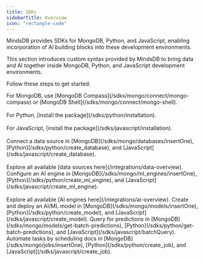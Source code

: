 ```yaml
---
title: SDKs
sidebarTitle: Overview
icon: "rectangle-code"
---
```


MindsDB provides SDKs for MongoDB, Python, and JavaScript, enabling incorporation of AI building blocks into these development environments.

This section introduces custom syntax provided by MindsDB to bring data and AI together inside MongoDB, Python, and JavaScript development environments.

Follow these steps to get started:

<Steps>
  <Step title="Set up the development environment">
    For MongoDB, use [MongoDB Compass](/sdks/mongo/connect/mongo-compass) or [MongoDB Shell](/sdks/mongo/connect/mongo-shell).<br></br>
    For Python, [install the package](/sdks/python/installation).<br></br>
    For JavaScript, [install the package](/sdks/javascript/installation).<br></br>
  </Step>
  <Step title="Connect a data source">
    Connect a data source in [MongoDB](/sdks/mongo/databases/insertOne), [Python](/sdks/python/create_database), and [JavaScript](/sdks/javascript/create_database).<br></br>
    Explore all available [data sources here](/integrations/data-overview).
  </Step>
  <Step title="Configure an AI engine">
    Configure an AI engine in [MongoDB](/sdks/mongo/ml_engines/insertOne), [Python](/sdks/python/create_ml_engine), and [JavaScript](/sdks/javascript/create_ml_engine).<br></br>
    Explore all available [AI engines here](/integrations/ai-overview).
  </Step>
  <Step title="Create and deploy an AI/ML model">
    Create and deploy an AI/ML model in [MongoDB](/sdks/mongo/models/insertOne), [Python](/sdks/python/create_model), and [JavaScript](/sdks/javascript/create_model).
  </Step>
  <Step title="Query for predictions">
    Query for predictions in [MongoDB](/sdks/mongo/models/get-batch-predictions), [Python](/sdks/python/get-batch-predictions), and [JavaScript](/sdks/javascript/batchQuery).
  </Step>
  <Step title="Automate customized workflows">
    Automate tasks by scheduling docs in [MongoDB](/sdks/mongo/jobs/insertOne), [Python](/sdks/python/create_job), and [JavaScript](/sdks/javascript/create_job).
  </Step>
</Steps>
